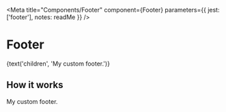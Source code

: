
<Meta
  title="Components/Footer"
  component={Footer}
  parameters={{
    jest: ['footer'],
    notes: readMe
  }}
/>

# Footer

<Preview withToolbar>
  <Story name="Footer">
    <Footer
      className={text('className')}
      id={text('id')}
    >
      {text('children', 'My custom footer.')}
    </Footer>
  </Story>
</Preview>

<Props of={Footer} />


## How it works

<Preview>
  <Story name="Standard">
    <Footer>
      My custom footer.
    </Footer>
  </Story>
</Preview>
